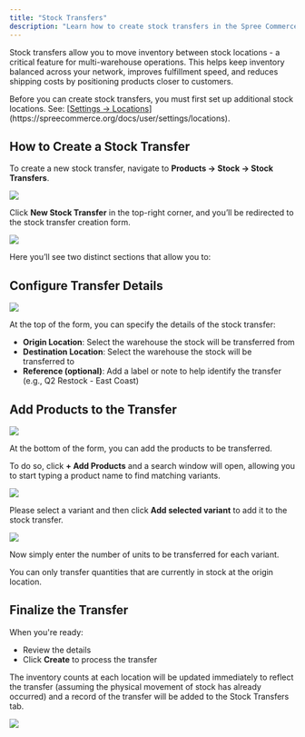 ```yaml
---
title: "Stock Transfers"
description: "Learn how to create stock transfers in the Spree Commerce."
---
```


Stock transfers allow you to move inventory between stock locations - a critical feature for multi-warehouse operations. This helps keep inventory balanced across your network, improves fulfillment speed, and reduces shipping costs by positioning products closer to customers.

<Note>
  Before you can create stock transfers, you must first set up additional stock locations.
  See: [<u>Settings → Locations</u>](https://spreecommerce.org/docs/user/settings/locations).
</Note>

## How to Create a Stock Transfer

To create a new stock transfer, navigate to **Products → Stock → Stock Transfers**.

![](/docs/images/user/products/stock-transfers/1.stock_transfers_tab.png)

Click **New Stock Transfer** in the top-right corner, and you’ll be redirected to the stock transfer creation form.

![](/docs/images/user/products/stock-transfers/2.transfer_form.png)

Here you’ll see two distinct sections that allow you to:

## Configure Transfer Details

![](/docs/images/user/products/stock-transfers/3.transfer_details.png)

At the top of the form, you can specify the details of the stock transfer:

- **Origin Location**: Select the warehouse the stock will be transferred from
- **Destination Location**: Select the warehouse the stock will be transferred to
- **Reference (optional)**: Add a label or note to help identify the transfer (e.g., Q2 Restock - East Coast)

## Add Products to the Transfer

![](/docs/images/user/products/stock-transfers/4.add_products.png)

At the bottom of the form, you can add the products to be transferred.

To do so, click **\+ Add Products** and a search window will open, allowing you to start typing a product name to find matching variants.

![](/docs/images/user/products/stock-transfers/5.select_variants.png)

Please select a variant and then click **Add selected variant** to add it to the stock transfer.

![](/docs/images/user/products/stock-transfers/6.variants_added.png)

Now simply enter the number of units to be transferred for each variant.

<Note>
  You can only transfer quantities that are currently in stock at the origin location.
</Note>

## Finalize the Transfer

When you're ready:

- Review the details
- Click **Create** to process the transfer

The inventory counts at each location will be updated immediately to reflect the transfer (assuming the physical movement of stock has already occurred) and a record of the transfer will be added to the Stock Transfers tab.

![](/docs/images/user/products/stock-transfers/7.transfer_complete.png)

